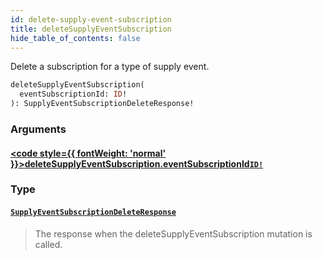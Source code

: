 ```yaml
---
id: delete-supply-event-subscription
title: deleteSupplyEventSubscription
hide_table_of_contents: false
---
```








Delete a subscription for a type of supply event.

```graphql
deleteSupplyEventSubscription(
  eventSubscriptionId: ID!
): SupplyEventSubscriptionDeleteResponse!
```


### Arguments

#### [<code style={{ fontWeight: 'normal' }}>deleteSupplyEventSubscription.<b>eventSubscriptionId</b></code>](#)<Bullet />[`ID!`](/supply/api/graphql-admin/reference/scalars/id) <Badge class="secondary" text="non-null"/> <Badge class="secondary" text="scalar"/>
> 
> 

### Type

#### [`SupplyEventSubscriptionDeleteResponse`](/supply/api/graphql-admin/reference/objects/supply-event-subscription-delete-response) <Badge class="secondary" text="object"/>
> The response when the deleteSupplyEventSubscription mutation is called.
> 





